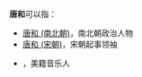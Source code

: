 '''唐和'''可以指：
*[[唐和_(南北朝)|唐和 (南北朝)]]，南北朝政治人物
*[[唐和_(宋朝)|唐和 (宋朝)]]，宋朝起事领袖
*{{tsl|en|Don Ho|何大来}}，美籍音乐人

{{Disambig|T|cat=二字唐姓人名消歧义}}